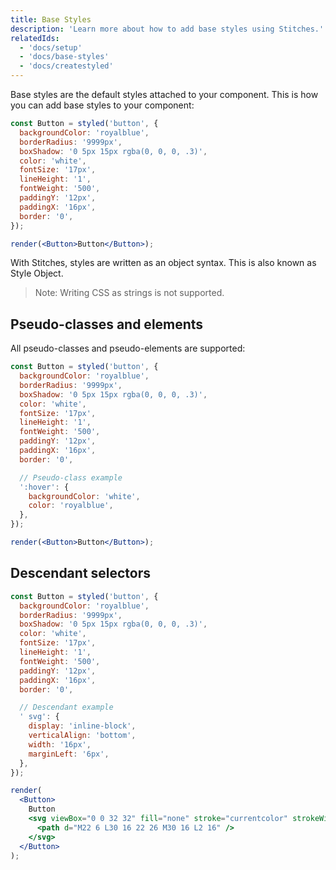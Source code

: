 ```yaml
---
title: Base Styles
description: 'Learn more about how to add base styles using Stitches.'
relatedIds:
  - 'docs/setup'
  - 'docs/base-styles'
  - 'docs/createstyled'
---
```


Base styles are the default styles attached to your component. This is how you can add base styles to your component:

```jsx live manual
const Button = styled('button', {
  backgroundColor: 'royalblue',
  borderRadius: '9999px',
  boxShadow: '0 5px 15px rgba(0, 0, 0, .3)',
  color: 'white',
  fontSize: '17px',
  lineHeight: '1',
  fontWeight: '500',
  paddingY: '12px',
  paddingX: '16px',
  border: '0',
});

render(<Button>Button</Button>);
```

With Stitches, styles are written as an object syntax. This is also known as Style Object.

> Note: Writing CSS as strings is not supported.

## Pseudo-classes and elements

All pseudo-classes and pseudo-elements are supported:

```jsx live manual
const Button = styled('button', {
  backgroundColor: 'royalblue',
  borderRadius: '9999px',
  boxShadow: '0 5px 15px rgba(0, 0, 0, .3)',
  color: 'white',
  fontSize: '17px',
  lineHeight: '1',
  fontWeight: '500',
  paddingY: '12px',
  paddingX: '16px',
  border: '0',

  // Pseudo-class example
  ':hover': {
    backgroundColor: 'white',
    color: 'royalblue',
  },
});

render(<Button>Button</Button>);
```

## Descendant selectors

```jsx live manual
const Button = styled('button', {
  backgroundColor: 'royalblue',
  borderRadius: '9999px',
  boxShadow: '0 5px 15px rgba(0, 0, 0, .3)',
  color: 'white',
  fontSize: '17px',
  lineHeight: '1',
  fontWeight: '500',
  paddingY: '12px',
  paddingX: '16px',
  border: '0',

  // Descendant example
  ' svg': {
    display: 'inline-block',
    verticalAlign: 'bottom',
    width: '16px',
    marginLeft: '6px',
  },
});

render(
  <Button>
    Button
    <svg viewBox="0 0 32 32" fill="none" stroke="currentcolor" strokeWidth="2">
      <path d="M22 6 L30 16 22 26 M30 16 L2 16" />
    </svg>
  </Button>
);
```

<!-- ## Style Object

Style Objects are a common pattern in CSS-in-JS libraries. It supports the same features as writing CSS as a string, with a few small syntax differences.

```jsx
// Style String
`
  background-color: red;
  webkit-appearance: none;
  selector {
    margin-top: '10px'
  }
`;

// Style Object
{
  backgroundColor: 'red',
  WebkitAppearance: 'none',
  'selector': {
    marginTop: '10px'
  }
}
``` -->
